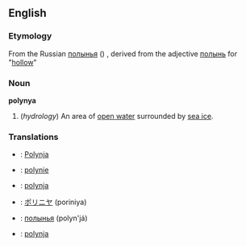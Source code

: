 {{Wikipedia}}
==English==

===Etymology===
From the Russian [[полынья]] ({{IPA|[pɐɫɨˈɲja]}}) , derived from the adjective [[полынь]] for "[[hollow]]"

===Noun===
'''polynya'''

# (''hydrology'') An area of [[open water]] surrounded by [[sea ice]].

===Translations===
{{top}}
*{{de}}: [[Polynja]] {{f}}
*{{fr}}: [[polynie]]
*{{it}}: [[polynja]] {{f}}
{{mid}}
*{{ja}}: [[ポリニヤ]] (poriniya)
*{{ru}}: [[полынья]] (polyn'já)
*{{sv}}: [[polynja]]
{{bottom}}